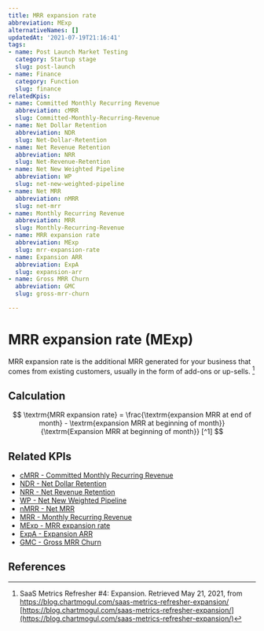 ```yaml
---
title: MRR expansion rate
abbreviation: MExp
alternativeNames: []
updatedAt: '2021-07-19T21:16:41'
tags:
- name: Post Launch Market Testing
  category: Startup stage
  slug: post-launch
- name: Finance
  category: Function
  slug: finance
relatedKpis:
- name: Committed Monthly Recurring Revenue
  abbreviation: cMRR
  slug: Committed-Monthly-Recurring-Revenue
- name: Net Dollar Retention
  abbreviation: NDR
  slug: Net-Dollar-Retention
- name: Net Revenue Retention
  abbreviation: NRR
  slug: Net-Revenue-Retention
- name: Net New Weighted Pipeline
  abbreviation: WP
  slug: net-new-weighted-pipeline
- name: Net MRR
  abbreviation: nMRR
  slug: net-mrr
- name: Monthly Recurring Revenue
  abbreviation: MRR
  slug: Monthly-Recurring-Revenue
- name: MRR expansion rate
  abbreviation: MExp
  slug: mrr-expansion-rate
- name: Expansion ARR
  abbreviation: ExpA
  slug: expansion-arr
- name: Gross MRR Churn
  abbreviation: GMC
  slug: gross-mrr-churn

---
```


# MRR expansion rate (MExp)

MRR expansion rate is the additional MRR generated for your business that comes from existing customers, usually in the form of add-ons or up-sells. [^1]

## Calculation

$$
\textrm{MRR expansion rate} = \frac{\textrm{expansion MRR at end of month} - \textrm{expansion MRR at beginning of month}}{\textrm{Expansion MRR at beginning of month}} [^1]
$$



## Related KPIs

- [cMRR - Committed Monthly Recurring Revenue](/en/kpis/Committed-Monthly-Recurring-Revenue)
- [NDR - Net Dollar Retention](/en/kpis/Net-Dollar-Retention)
- [NRR - Net Revenue Retention](/en/kpis/Net-Revenue-Retention)
- [WP - Net New Weighted Pipeline](/en/kpis/net-new-weighted-pipeline)
- [nMRR - Net MRR](/en/kpis/net-mrr)
- [MRR - Monthly Recurring Revenue](/en/kpis/Monthly-Recurring-Revenue)
- [MExp - MRR expansion rate](/en/kpis/mrr-expansion-rate)
- [ExpA - Expansion ARR](/en/kpis/expansion-arr)
- [GMC - Gross MRR Churn](/en/kpis/gross-mrr-churn)

## References

[^1]:  SaaS Metrics Refresher #4: Expansion. Retrieved May 21, 2021, from https://blog.chartmogul.com/saas-metrics-refresher-expansion/ [https://blog.chartmogul.com/saas-metrics-refresher-expansion/](https://blog.chartmogul.com/saas-metrics-refresher-expansion/)
[^2]:  SaaS Metrics Refresher #4: Expansion. Retrieved May 21, 2021, from https://blog.chartmogul.com/saas-metrics-refresher-expansion/ [https://blog.chartmogul.com/saas-metrics-refresher-expansion/](https://blog.chartmogul.com/saas-metrics-refresher-expansion/)
